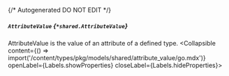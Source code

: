{/* Autogenerated DO NOT EDIT  */}

##### `AttributeValue` *{`*shared.AttributeValue`}*
AttributeValue is the value of an attribute of a defined type.
<Collapsible content={() => import('/content/types/pkg/models/shared/attribute_value/go.mdx')} openLabel={Labels.showProperties} closeLabel={Labels.hideProperties}>
</Collapsible>


